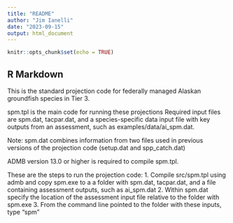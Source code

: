 ```yaml
---
title: "README"
author: "Jim Ianelli"
date: "2023-09-15"
output: html_document
---
```


```r
knitr::opts_chunk$set(echo = TRUE)
```

## R Markdown

This is the standard projection code for federally managed Alaskan groundfish species in Tier 3.

spm.tpl is the main code for running these projections
Required input files are spm.dat, tacpar.dat, and a species-specific data input file with key outputs from an assessment, such as examples/data/ai_spm.dat.

Note: spm.dat combines information from two files used in previous versions of the projection code (setup.dat and spp_catch.dat)

ADMB version 13.0 or higher is required to compile spm.tpl.

These are the steps to run the projection code:
1. Compile src/spm.tpl using admb and copy spm.exe to a a folder with spm.dat, tacpar.dat, and a file containing assessment outputs, such as ai_spm.dat
2. Within spm.dat specify the location of the assessment input file relative to the folder with spm.exe
3. From the command line pointed to the folder with these inputs, type "spm"


